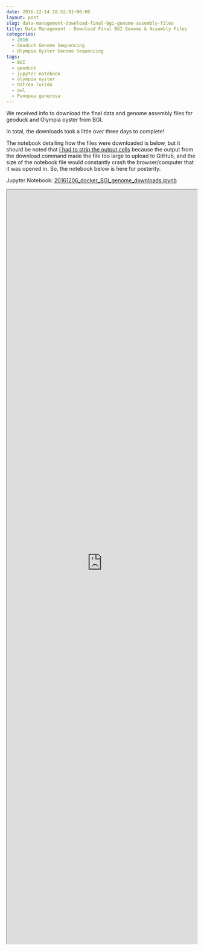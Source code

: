 ```yaml
---
date: 2016-12-14 18:52:01+00:00
layout: post
slug: data-management-download-final-bgi-genome-assembly-files
title: Data Management - Download Final BGI Genome & Assembly Files
categories:
  - 2016
  - Geoduck Genome Sequencing
  - Olympia Oyster Genome Sequencing
tags:
  - BGI
  - geoduck
  - jupyter notebook
  - olympia oyster
  - Ostrea lurida
  - owl
  - Panopea generosa
---
```


We received info to download the final data and genome assembly files for geoduck and Olympia oyster from BGI.

In total, the downloads took a little over three days to complete!

The notebook detailing how the files were downloaded is below, but it should be noted that [I had to strip the output cells](https://robertslab.github.io/sams-notebook/2016/12/14/data-managment-trim-output-cells-from-jupyter-notebook.html) because the output from the download command made the file too large to upload to GitHub, and the size of the notebook file would constantly crash the browser/computer that it was opened in. So, the notebook below is here for posterity.

Jupyter Notebook: [20161206_docker_BGI_genome_downloads.ipynb](https://github.com/sr320/LabDocs/blob/master/jupyter_nbs/sam/20161206_docker_BGI_genome_downloads.ipynb)



<iframe src="https://render.githubusercontent.com/view/ipynb?commit=7985418a2f3fa9af6b3c11e7a8d4bb2ab0981ded&enc_url=68747470733a2f2f7261772e67697468756275736572636f6e74656e742e636f6d2f73723332302f4c6162446f63732f373938353431386132663366613961663662336331316537613864346262326162303938316465642f6a7570797465725f6e62732f73616d2f32303136313230365f646f636b65725f4247495f67656e6f6d655f646f776e6c6f6164732e6970796e62&nwo=sr320%2FLabDocs&path=jupyter_nbs%2Fsam%2F20161206_docker_BGI_genome_downloads.ipynb&repository_id=13746500#3da85669-b514-4ba7-b887-c211815b117d" width="100%" height="2000" scrolling="yes"></iframe>
